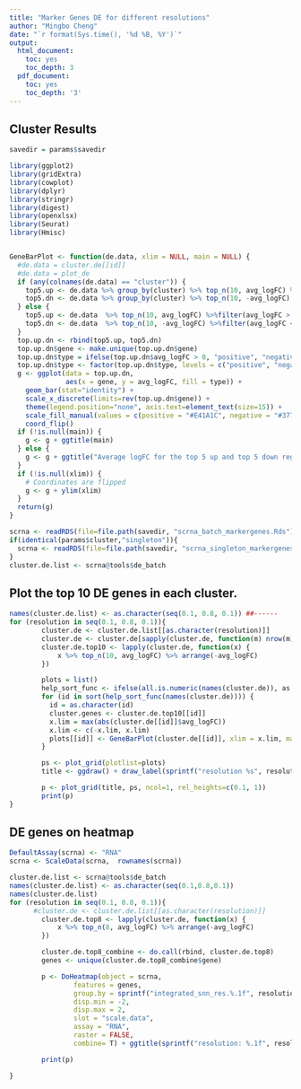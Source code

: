 ```yaml
---
title: "Marker Genes DE for different resolutions"
author: "Mingbo Cheng"
date: "`r format(Sys.time(), '%d %B, %Y')`"
output:
  html_document:
    toc: yes
    toc_depth: 3
  pdf_document:
    toc: yes
    toc_depth: '3'
---
```

## Cluster Results


```r
savedir = params$savedir
```

```r
library(ggplot2)
library(gridExtra)
library(cowplot)
library(dplyr)
library(stringr)
library(digest)
library(openxlsx)
library(Seurat)
library(Hmisc)


GeneBarPlot <- function(de.data, xlim = NULL, main = NULL) {
  #de.data = cluster.de[[id]]
  #de.data = plot_de
  if (any(colnames(de.data) == "cluster")) {
    top5.up <- de.data %>% group_by(cluster) %>% top_n(10, avg_logFC) %>%filter(avg_logFC > 0) %>% arrange(-avg_logFC)
    top5.dn <- de.data %>% group_by(cluster) %>% top_n(10, -avg_logFC) %>%filter(avg_logFC < 0) %>% arrange(-avg_logFC)
  } else {
    top5.up <- de.data  %>% top_n(10, avg_logFC) %>%filter(avg_logFC > 0) %>% arrange(-avg_logFC)
    top5.dn <- de.data  %>% top_n(10, -avg_logFC) %>%filter(avg_logFC < 0) %>% arrange(-avg_logFC)
  }
  top.up.dn <- rbind(top5.up, top5.dn)
  top.up.dn$gene <- make.unique(top.up.dn$gene)
  top.up.dn$type = ifelse(top.up.dn$avg_logFC > 0, "positive", "negative")
  top.up.dn$type <- factor(top.up.dn$type, levels = c("positive", "negative"))
  g <- ggplot(data = top.up.dn,
              aes(x = gene, y = avg_logFC, fill = type)) +
    geom_bar(stat="identity") +
    scale_x_discrete(limits=rev(top.up.dn$gene)) +
    theme(legend.position="none", axis.text=element_text(size=15)) +
    scale_fill_manual(values = c(positive = "#E41A1C", negative = "#377EB8")) +
    coord_flip()
  if (!is.null(main)) {
    g <- g + ggtitle(main)
  } else {
    g <- g + ggtitle("Average logFC for the top 5 up and top 5 down regulated genes")
  }
  if (!is.null(xlim)) {
    # Coordinates are flipped
    g <- g + ylim(xlim)
  }
  return(g)
}

scrna <- readRDS(file=file.path(savedir, "scrna_batch_markergenes.Rds"))
if(identical(params$cluster,"singleton")){
  scrna <- readRDS(file=file.path(savedir, "scrna_singleton_markergenes.Rds"))
}
cluster.de.list <- scrna@tools$de_batch


```


## Plot the top 10 DE genes in each cluster.

```r

names(cluster.de.list) <- as.character(seq(0.1, 0.8, 0.1)) ##------
for (resolution in seq(0.1, 0.8, 0.1)){
        cluster.de <- cluster.de.list[[as.character(resolution)]]
        cluster.de <- cluster.de[sapply(cluster.de, function(m) nrow(m) >0)]
        cluster.de.top10 <- lapply(cluster.de, function(x) {
            x %>% top_n(10, avg_logFC) %>% arrange(-avg_logFC)
        })

        plots = list()
        help_sort_func <- ifelse(all.is.numeric(names(cluster.de)), as.numeric, function(x){x})
        for (id in sort(help_sort_func(names(cluster.de)))) {
          id = as.character(id)
          cluster.genes <- cluster.de.top10[[id]]
          x.lim = max(abs(cluster.de[[id]]$avg_logFC))
          x.lim <- c(-x.lim, x.lim)
          plots[[id]] <- GeneBarPlot(cluster.de[[id]], xlim = x.lim, main = id)
        }

        ps <- plot_grid(plotlist=plots)
        title <- ggdraw() + draw_label(sprintf("resolution %s", resolution), fontface='bold')

        p <- plot_grid(title, ps, ncol=1, rel_heights=c(0.1, 1))
        print(p)
}

```


## DE genes on heatmap

```r
DefaultAssay(scrna) <- "RNA"
scrna <- ScaleData(scrna,  rownames(scrna))

cluster.de.list <- scrna@tools$de_batch
names(cluster.de.list) <- as.character(seq(0.1,0.8,0.1))
names(cluster.de.list)
for (resolution in seq(0.1, 0.8, 0.1)){
      #cluster.de <- cluster.de.list[[as.character(resolution)]]
        cluster.de.top8 <- lapply(cluster.de, function(x) {
            x %>% top_n(8, avg_logFC) %>% arrange(-avg_logFC)
        })

        cluster.de.top8_combine <- do.call(rbind, cluster.de.top8)
        genes <- unique(cluster.de.top8_combine$gene)

        p <- DoHeatmap(object = scrna,
                features = genes,
                group.by = sprintf("integrated_snn_res.%.1f", resolution),
                disp.min = -2,
                disp.max = 2,
                slot = "scale.data",
                assay = "RNA",
                raster = FALSE,
                combine= T) + ggtitle(sprintf("resolution: %.1f", resolution)) + NoLegend()

        print(p)

}

```
